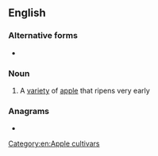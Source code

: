 ==English==

===Alternative forms===
* {{l|en|jenneting}}

===Noun===
{{en-noun}}

# A [[variety]] of [[apple]] that ripens very early
#: {{rfquotek|en|Francis Bacon}}

===Anagrams===
* {{anagrams|en|a=eggiinnt|tingeing}}

[[Category:en:Apple cultivars]]